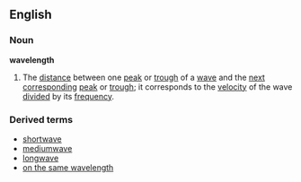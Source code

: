 ==English==
===Noun===
'''wavelength'''
#The [[distance]] between one [[peak]] or [[trough]] of a [[wave]] and the [[next]] [[corresponding]] [[peak]] or [[trough]]; it corresponds to the [[velocity]] of the wave [[divided]] by its [[frequency]].
===Derived terms===
*[[shortwave]]
*[[mediumwave]]
*[[longwave]]
*[[on the same wavelength]]